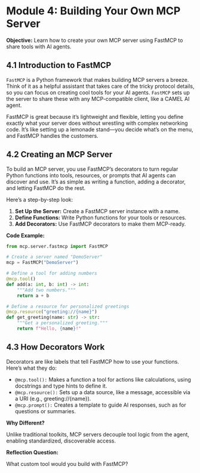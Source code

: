 # Module 4: Building Your Own MCP Server

**Objective:** Learn how to create your own MCP server using FastMCP to share tools with AI agents.

## 4.1 Introduction to FastMCP

`FastMCP` is a Python framework that makes building MCP servers a breeze. Think of it as a helpful assistant that takes care of the tricky protocol details, so you can focus on creating cool tools for your AI agents. `FastMCP` sets up the server to share these with any MCP-compatible client, like a CAMEL AI agent.

FastMCP is great because it’s lightweight and flexible, letting you define exactly what your server does without wrestling with complex networking code. It’s like setting up a lemonade stand—you decide what’s on the menu, and FastMCP handles the customers.

## 4.2 Creating an MCP Server

To build an MCP server, you use FastMCP’s decorators to turn regular Python functions into tools, resources, or prompts that AI agents can discover and use. It’s as simple as writing a function, adding a decorator, and letting FastMCP do the rest.

Here’s a step-by-step look:

1. **Set Up the Server:** Create a FastMCP server instance with a name.
2. **Define Functions:** Write Python functions for your tools or resources.
3. **Add Decorators:** Use FastMCP decorators to make them MCP-ready.

**Code Example:**

```python
from mcp.server.fastmcp import FastMCP

# Create a server named "DemoServer"
mcp = FastMCP("DemoServer")

# Define a tool for adding numbers
@mcp.tool()
def add(a: int, b: int) -> int:
    """Add two numbers."""
    return a + b

# Define a resource for personalized greetings
@mcp.resource("greeting://{name}")
def get_greeting(name: str) -> str:
    """Get a personalized greeting."""
    return f"Hello, {name}!"

```

## 4.3 How Decorators Work

Decorators are like labels that tell FastMCP how to use your functions. Here’s what they do:

- `@mcp.tool():` Makes a function a tool for actions like calculations, using docstrings and type hints to define it.
- `@mcp.resource():` Sets up a data source, like a message, accessible via a URI (e.g., greeting://{name}).
- `@mcp.prompt():` Creates a template to guide AI responses, such as for questions or summaries.

**Why Different?**

Unlike traditional toolkits, MCP servers decouple tool logic from the agent, enabling standardized, discoverable access.

**Reflection Question:**

What custom tool would you build with FastMCP?